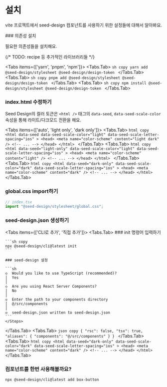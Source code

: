 
# 설치

vite 프로젝트에서 seed-design 컴포넌트를 사용하기 위한 설정들에 대해서 알아봐요.

<Steps>
### 의존성 설치

필요한 의존성들을 설치해요.

{/* TODO: recipe 등 추가적인 라이브러리들 */}

<Tabs items={['yarn', 'pnpm', 'npm']}>
  <Tabs.Tab>
    ```sh copy
    yarn add @seed-design/stylesheet @seed-design/design-token
    ```
  </Tabs.Tab>
  <Tabs.Tab>
    ```sh copy
    pnpm add @seed-design/stylesheet @seed-design/design-token
    ```
  </Tabs.Tab>
  <Tabs.Tab>
    ```sh copy
    npm install @seed-design/stylesheet @seed-design/design-token
    ```
  </Tabs.Tab>
</Tabs>
 
### index.html 수정하기

Seed Design의 컬러 토큰은 `<html />` 태그의 `data-seed`, `data-seed-scale-color` 속성을 통해 라이트/다크모드 전환을 해요.

<Tabs items={['auto', 'light only', 'dark only']}>
  <Tabs.Tab>
    ```html copy
    <html
      data-seed
      data-seed-scale-color="light"
      data-seed-scale-letter-spacing="ios"
    >
      <head>
        <meta name="color-scheme" content="light dark" />
        <!-- ... -->
      </head>
    </html>
    ```
  </Tabs.Tab>
  <Tabs.Tab>
    ```html copy
    <html
      data-seed="light-only"
      data-seed-scale-color="light"
      data-seed-scale-letter-spacing="ios"
    >
      <head>
        <meta name="color-scheme" content="light" />
        <!-- ... -->
      </head>
    </html>
    ```
  </Tabs.Tab>
  <Tabs.Tab>
    ```html copy
    <html
      data-seed="dark-only"
      data-seed-scale-color="dark"
      data-seed-scale-letter-spacing="ios"
    >
      <head>
        <meta name="color-scheme" content="dark" />
        <!-- ... -->
      </head>
    </html>
    ```
  </Tabs.Tab>
</Tabs>

### global.css import하기

```ts copy
// index.tsx
import "@seed-design/stylesheet/global.css";
```

### seed-design.json 생성하기

<Tabs items={['CLI로 추가', '직접 추가']}>
  <Tabs.Tab>
    <Steps>
    ### init 명령어 입력하기

    ```sh copy
    npx @seed-design/cli@latest init
    ```

    ### seed-design 설정

    ```sh
    ◇  Would you like to use TypeScript (recommended)?
    │  Yes
    │
    ◇  Are you using React Server Components?
    │  No
    │
    ◇  Enter the path to your components directory
    │  @/src/components
    │
    ◇  seed-design.json written to seed-design.json
    ```
    </Steps>
  </Tabs.Tab>
  <Tabs.Tab>
    ```json copy
    {
      "rsc": false,
      "tsx": true,
      "aliases": {
        "components": "@/src/components"
      }
    }
    ```
  </Tabs.Tab>
  <Tabs.Tab>
    ```html copy
    <html
      data-seed="dark-only"
      data-seed-scale-color="dark"
      data-seed-scale-letter-spacing="ios"
    >
      <head>
        <meta name="color-scheme" content="dark" />
        <!-- ... -->
      </head>
    </html>
    ```
  </Tabs.Tab>
</Tabs>

### 컴포넌트를 한번 사용해볼까요?

```sh copy
npx @seed-design/cli@latest add box-button
```

</Steps>
